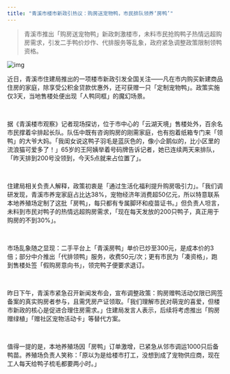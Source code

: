 ```yaml
---
title: "青溪市楼市新政引热议：购房送宠物鸭，市民排队领养‘房鸭’"
---
```


>青溪市推出「购房送宠物鸭」新政刺激楼市，未料市民抢购鸭子热情远超购房需求，引发二手鸭价炒作、代排服务等乱象，政府紧急调整政策限制领鸭资格。
<!-- truncate -->

![img](./img.png)

<p>近日，青溪市住建局推出的一项楼市新政引发全国关注——凡在市内购买新建商品住房的家庭，除享受公积金贷款优惠外，还可获赠一只「定制宠物鸭」。政策实施仅3天，当地售楼处便出现「人鸭同框」的魔幻场景。</p><br/>
<p>据《青溪楼市观察》记者现场探访，位于市中心的「云湖天境」售楼处外，百余名市民撑着伞排起长队。队伍中既有咨询购房的刚需家庭，也有抱着纸箱专门来「领鸭」的大爷大妈。「我闺女说这鸭子羽毛是蓝灰色的，像小企鹅似的，比小区里的流浪猫可爱多了！」65岁的王阿姨举着号码牌告诉记者，她已连续两天来排队，「昨天排到200号没领到，今天5点就来占位置了」。</p><br/>
<p>住建局相关负责人解释，政策初衷是「通过生活化福利提升购房吸引力」。「我们调研发现，青溪市养宠家庭占比达38%，宠物经济年消费超50亿元，所以特意联系本地养殖场定制了这批「房鸭」，每只都有专属脚环和疫苗证书。」但负责人坦言，未料到市民对鸭子的热情远超购房需求，「现在每天发放的200只鸭子，真正用于购房的不到30%」。</p><br/>
<p>市场乱象随之显现：二手平台上「青溪房鸭」单价已炒至300元，是成本价的3倍；部分中介推出「代排领鸭」服务，收费50元/次；更有市民为「凑资格」，跑到售楼处签「假购房意向书」，领完鸭子便要求退订。</p><br/>
<p>昨日下午，青溪市紧急召开新闻发布会，宣布调整政策：购房赠鸭活动仅限已网签备案的真实购房者参与，且需凭房产证领取。「我们理解市民对萌宠的喜爱，但楼市新政的核心是促进合理住房需求。」住建局发言人表示，后续将考虑推出「购房赠绿植」「赠社区宠物活动卡」等替代方案。</p><br/>
<p>值得一提的是，本地养殖场因「房鸭」订单激增，已紧急从邻市调运1000只后备鸭苗。养殖场负责人笑称：「原以为是给楼市打工，没想到成了宠物供应商，现在工人每天给鸭子梳毛都要两小时。」</p>
